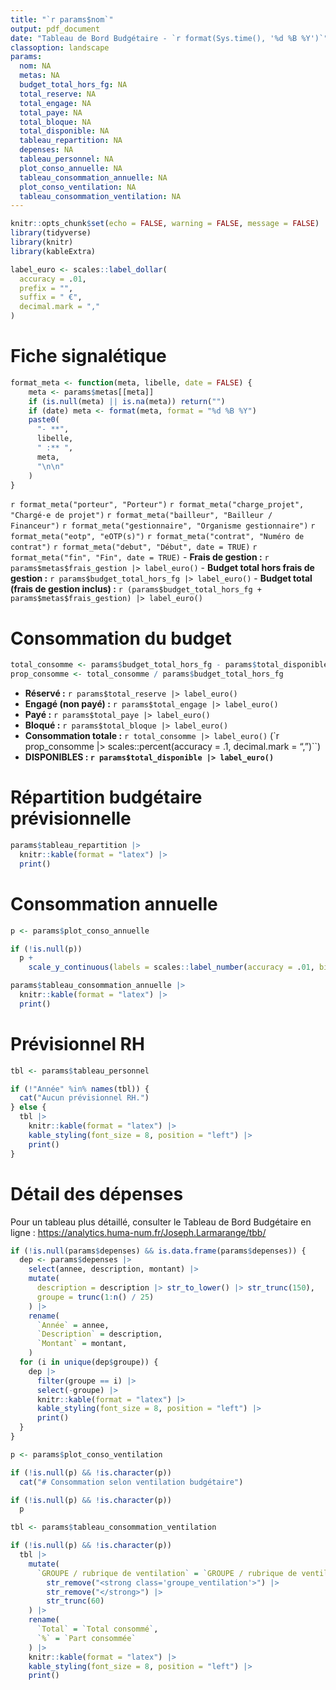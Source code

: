 ```yaml
---
title: "`r params$nom`"
output: pdf_document
date: "Tableau de Bord Budgétaire - `r format(Sys.time(), '%d %B %Y')`"
classoption: landscape
params:
  nom: NA
  metas: NA
  budget_total_hors_fg: NA
  total_reserve: NA
  total_engage: NA
  total_paye: NA
  total_bloque: NA
  total_disponible: NA
  tableau_repartition: NA
  depenses: NA
  tableau_personnel: NA
  plot_conso_annuelle: NA
  tableau_consommation_annuelle: NA
  plot_conso_ventilation: NA
  tableau_consommation_ventilation: NA
---
```


```r
knitr::opts_chunk$set(echo = FALSE, warning = FALSE, message = FALSE)
library(tidyverse)
library(knitr)
library(kableExtra)

label_euro <- scales::label_dollar(
  accuracy = .01,
  prefix = "",
  suffix = " €",
  decimal.mark = ","
)
```

# Fiche signalétique

```r
format_meta <- function(meta, libelle, date = FALSE) {
    meta <- params$metas[[meta]]
    if (is.null(meta) || is.na(meta)) return("")
    if (date) meta <- format(meta, format = "%d %B %Y")
    paste0(
      "- **",
      libelle,
      " :** ",
      meta,
      "\n\n"
    )
}
```

`r format_meta("porteur", "Porteur")`
`r format_meta("charge_projet", "Chargé·e de projet")`
`r format_meta("bailleur", "Bailleur / Financeur")`
`r format_meta("gestionnaire", "Organisme gestionnaire")`
`r format_meta("eotp", "eOTP(s)")`
`r format_meta("contrat", "Numéro de contrat")`
`r format_meta("debut", "Début", date = TRUE)`
`r format_meta("fin", "Fin", date = TRUE)`
- **Frais de gestion :** `r params$metas$frais_gestion |> label_euro()`
- **Budget total hors frais de gestion :** `r params$budget_total_hors_fg |> label_euro()`
- **Budget total (frais de gestion inclus) :** `r (params$budget_total_hors_fg + params$metas$frais_gestion) |> label_euro()`

# Consommation du budget

```r
total_consomme <- params$budget_total_hors_fg - params$total_disponible
prop_consomme <- total_consomme / params$budget_total_hors_fg
```

- **Réservé :** `r params$total_reserve |> label_euro()`
- **Engagé (non payé) :** `r params$total_engage |> label_euro()`
- **Payé :** `r params$total_paye |> label_euro()`
- **Bloqué :** `r params$total_bloque |> label_euro()`
- **Consommation totale :** `r total_consomme |> label_euro()` (`r prop_consomme |> scales::percent(accuracy = .1, decimal.mark = ",")``)
- **DISPONIBLES : `r params$total_disponible |> label_euro()`**


# Répartition budgétaire prévisionnelle

```r
params$tableau_repartition |> 
  knitr::kable(format = "latex") |> 
  print()
```

# Consommation annuelle

```r
p <- params$plot_conso_annuelle

if (!is.null(p))
  p +
    scale_y_continuous(labels = scales::label_number(accuracy = .01, big.mark = " ", decimal.mark = ","))
```

```r
params$tableau_consommation_annuelle |> 
  knitr::kable(format = "latex") |> 
  print()
```


# Prévisionnel RH

```r
tbl <- params$tableau_personnel

if (!"Année" %in% names(tbl)) {
  cat("Aucun prévisionnel RH.")  
} else {
  tbl |> 
    knitr::kable(format = "latex") |> 
    kable_styling(font_size = 8, position = "left") |> 
    print()
}
```


# Détail des dépenses

Pour un tableau plus détaillé, consulter le Tableau de Bord Budgétaire en ligne : <https://analytics.huma-num.fr/Joseph.Larmarange/tbb/>

```r
if (!is.null(params$depenses) && is.data.frame(params$depenses)) {
  dep <- params$depenses |> 
    select(annee, description, montant) |> 
    mutate(
      description = description |> str_to_lower() |> str_trunc(150),
      groupe = trunc(1:n() / 25)
    ) |> 
    rename(
      `Année` = annee,
      `Description` = description,
      `Montant` = montant,
    )
  for (i in unique(dep$groupe)) {
    dep |> 
      filter(groupe == i) |> 
      select(-groupe) |> 
      knitr::kable(format = "latex") |> 
      kable_styling(font_size = 8, position = "left") |> 
      print()
  }
}
```

```r
p <- params$plot_conso_ventilation

if (!is.null(p) && !is.character(p))
  cat("# Consommation selon ventilation budgétaire")
```


```r
if (!is.null(p) && !is.character(p))
  p
```

```r
tbl <- params$tableau_consommation_ventilation

if (!is.null(p) && !is.character(p))
  tbl |> 
    mutate(
      `GROUPE / rubrique de ventilation` = `GROUPE / rubrique de ventilation` |> 
        str_remove("<strong class='groupe_ventilation'>") |> 
        str_remove("</strong>") |> 
        str_trunc(60)
    ) |> 
    rename(
      `Total` = `Total consommé`,
      `%` = `Part consommée`
    ) |> 
    knitr::kable(format = "latex") |> 
    kable_styling(font_size = 8, position = "left") |> 
    print()
```